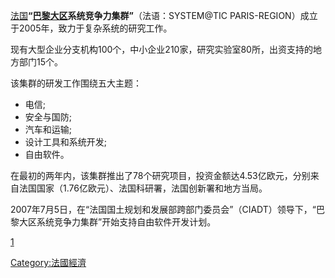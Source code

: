 {{multiple issues|
{{advert|time=2020-04-17T05:34:52+00:00}}
{{newsrelease|time=2020-04-17T05:34:52+00:00}}
{{refimprove|time=2020-04-17T05:34:52+00:00}}
}}
[[法国|法国]]'''“[[巴黎大区|巴黎大区]]系统竞争力集群”'''（法语：SYSTEM@TIC PARIS-REGION）成立于2005年，致力于复杂系统的研究工作。

现有大型企业分支机构100个，中小企业210家，研究实验室80所，出资支持的地方部门15个。

该集群的研发工作围绕五大主题：

*电信;
*安全与国防;
*汽车和运输;
*设计工具和系统开发;
*自由软件。

在最初的两年内，该集群推出了78个研究项目，投资金额达4.53亿欧元，分别来自法国国家（1.76亿欧元）、法国科研署，法国创新署和地方当局。

2007年7月5日，在“法国国土规划和发展部跨部门委员会”（CIADT）领导下，“巴黎大区系统竞争力集群”开始支持自由软件开发计划。

[https://web.archive.org/web/20090927084441/http://systematic-paris-region.org/en/index.html]

[[Category:法國經濟|Category:法國經濟]]